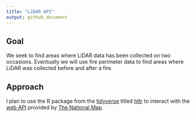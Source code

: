```yaml
---
title: "LiDAR API"
output: github_document
---
```


## Goal

We seek to find areas where LiDAR data has been collected on two occasions. Eventually we will use fire perimeter data to find areas where LiDAR was collected before and after a fire.

## Approach

I plan to use the R package from the [tidyverse](https://www.tidyverse.org) titled [httr](https://httr.r-lib.org/) to interact with the [web API](https://apps.nationalmap.gov/tnmaccess/#/) provided by [The National Map](https://apps.nationalmap.gov/lidar-explorer/#/).
